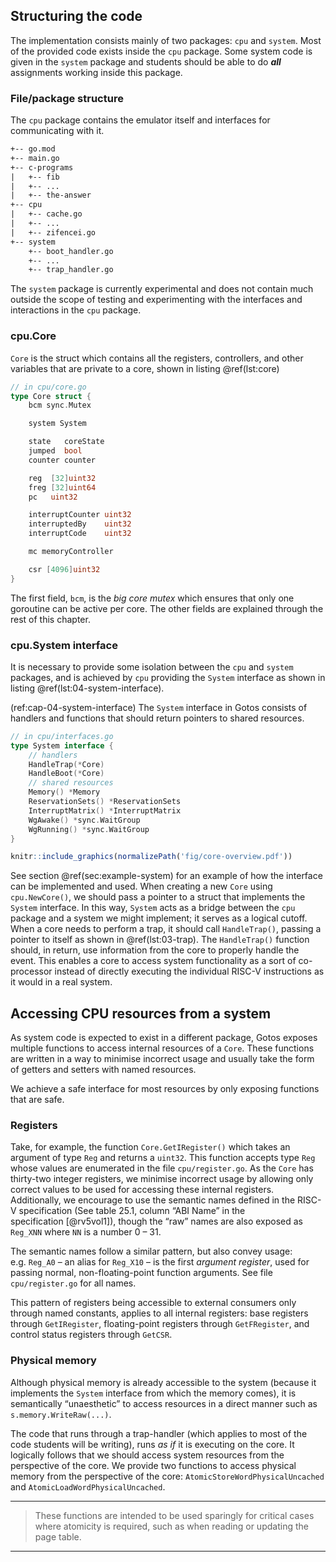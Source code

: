 ## Structuring the code

The implementation consists mainly of two packages: `cpu` and `system`.
Most of the provided code exists inside the `cpu` package.
Some system code is given in the `system` package and students should be able to do ***all*** assignments working inside this package.

### File/package structure

The `cpu` package contains the emulator itself and interfaces for communicating with it.

```.txt
+-- go.mod
+-- main.go
+-- c-programs
|   +-- fib
|   +-- ...
|   +-- the-answer
+-- cpu
|   +-- cache.go
|   +-- ...
|   +-- zifencei.go
+-- system
    +-- boot_handler.go
    +-- ...
    +-- trap_handler.go
```

The `system` package is currently experimental and does not contain much outside the scope of testing and experimenting with the interfaces and interactions in the `cpu` package.

### cpu.Core

`Core` is the struct which contains all the registers, controllers, and other variables that are private to a core, shown in listing\ \@ref(lst:core)

```.go
// in cpu/core.go
type Core struct {
    bcm sync.Mutex

    system System

    state   coreState
    jumped  bool
    counter counter

    reg  [32]uint32
    freg [32]uint64
    pc   uint32

    interruptCounter uint32
    interruptedBy    uint32
    interruptCode    uint32

    mc memoryController

    csr [4096]uint32
}
```

The first field, `bcm`, is the *big core mutex* which ensures that only one goroutine can be active per core.
The other fields are explained through the rest of this chapter.

### cpu.System interface

It is necessary to provide some isolation between the `cpu` and `system` packages, and is achieved by `cpu` providing the `System` interface as shown in listing\ \@ref(lst:04-system-interface).

(ref:cap-04-system-interface) The `System` interface in Gotos consists of handlers and functions that should return pointers to shared resources.

```.go
// in cpu/interfaces.go
type System interface {
    // handlers
    HandleTrap(*Core)
    HandleBoot(*Core)
    // shared resources
    Memory() *Memory
    ReservationSets() *ReservationSets
    InterruptMatrix() *InterruptMatrix
    WgAwake() *sync.WaitGroup
    WgRunning() *sync.WaitGroup
}
```

```r
knitr::include_graphics(normalizePath('fig/core-overview.pdf'))
```

See section\ \@ref(sec:example-system) for an example of how the interface can be implemented and used.
When creating a new `Core` using `cpu.NewCore()`, we should pass a pointer to a struct that implements the `System` interface.
In this way, `System` acts as a bridge between the `cpu` package and a system we might implement; it serves as a logical cutoff.
When a core needs to perform a trap, it should call `HandleTrap()`, passing a pointer to itself as shown in\ \@ref(lst:03-trap).
The `HandleTrap()` function should, in return, use information from the core to properly handle the event.
This enables a core to access system functionality as a sort of co-processor instead of directly executing the individual RISC-V instructions as it would in a real system.

## Accessing CPU resources from a system

As system code is expected to exist in a different package, Gotos exposes multiple functions to access internal resources of a `Core`.
These functions are written in a way to minimise incorrect usage and usually take the form of getters and setters with named resources.

We achieve a safe interface for most resources by only exposing functions that are safe.

### Registers

Take, for example, the function `Core.GetIRegister()` which takes an argument of type `Reg` and returns a `uint32`.
This function accepts type `Reg` whose values are enumerated in the file `cpu/register.go`.
As the `Core` has thirty-two integer registers, we minimise incorrect usage by allowing only correct values to be used for accessing these internal registers.
Additionally, we encourage to use the semantic names defined in the RISC-V specification (See table 25.1, column "ABI Name" in the specification\ [@rv5vol1]), though the "raw" names are also exposed as `Reg_XNN` where `NN` is a number 0 -- 31.

The semantic names follow a similar pattern, but also convey usage: e.g. `Reg_A0` -- an alias for `Reg_X10` -- is the first *argument register*, used for passing normal, non-floating-point function arguments.
See file `cpu/register.go` for all names.

This pattern of registers being accessible to external consumers only through named constants, applies to all internal registers: base registers through `GetIRegister`, floating-point registers through `GetFRegister`, and control status registers through `GetCSR`.

### Physical memory

Although physical memory is already accessible to the system (because it implements the `System` interface from which the memory comes), it is semantically "unaesthetic" to access resources in a direct manner such as `s.memory.WriteRaw(...)`.

The code that runs through a trap-handler (which applies to most of the code students will be writing), runs *as if* it is executing on the core.
It logically follows that we should access system resources from the perspective of the core.
We provide two functions to access physical memory from the perspective of the core: `AtomicStoreWordPhysicalUncached` and `AtomicLoadWordPhysicalUncached`.

---

> These functions are intended to be used sparingly for critical cases where atomicity is required, such as when reading or updating the page table.

---
